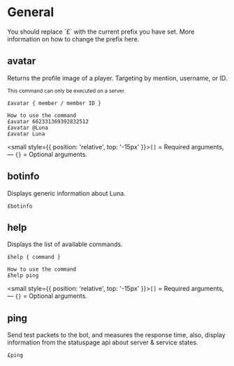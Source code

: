 
# General

<Callout emoji="ℹ️" background = 'bg-blue-100 dark:text-gray-800'>
    You should replace `£` with the current prefix you have set.
    More information on how to change the prefix here.
</Callout>

## avatar
Returns the profile image of a player. Targeting by mention, username, or ID.

<small>This command can only be executed on a server.</small>

```
£avatar { member / member ID }

How to use the command
£avatar 662331369392832512
£avatar @Luna
£avatar Luna
```
<small style={{ position: 'relative', top: '-15px' }}>`[]` = Required arguments, — `{}` = Optional arguments.</small>

## botinfo
Displays generic information about Luna.

```
£botinfo
```

## help
Displays the list of available commands.

```
£help { command }

How to use the command
£help ping
```
<small style={{ position: 'relative', top: '-15px' }}>`[]` = Required arguments, — `{}` = Optional arguments.</small>

## ping
Send test packets to the bot, and measures the response time, also, display information from the statuspage api about server & service states.

```
£ping
```